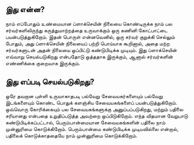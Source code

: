 ## இது என்ன?

<div className="h-2"/>

நாம் எப்போதும் உண்மையான ப்ளாக்செயின் நிலையை கொண்டிருக்க நாம் பல சர்வர்களிலிருந்து கருத்துமாற்றத்தை உருவாக்கும் ஒரு கணினி கோட்பாட்டை பயன்படுத்துகிறோம். இதன் பொருள் என்னவெனில், ஒரு சர்வர் குறுக்கி செல்லும் போதும், அது ப்ளாக்செயின் நிலையைப் பற்றி பொய்யாக கூறினால், அதை மற்ற சர்வர்களுடன் அதன் நிலையை ஒப்பிட்டு கண்டுபிடிக்க முடியும். இது ப்ளாக்செயின் எவ்வாறு செயல்படுகிறது என்பதோடு ஒத்ததாக இருக்கும், ஆனால் சர்வர்களின் எண்ணிக்கை குறைவாக இருக்கும்.

<div className="h-4"/>

## இது எப்படி செயல்படுகிறது?

<div className="h-2"/>

ஒரே தவறான புள்ளி உருவாகாதபடி பல்வேறு சேவையகர்களையும் பல்வேறு இடங்களையும் கொண்ட பொதுக் களஞ்சிய சேவையகங்களைப் பயன்படுத்துகிறோம். ஒவ்வொரு கோரிக்கையும் பல சேவையகங்களுக்கு அனுப்பப்படுகிறது, மற்றும் பதிலை சரியானது என்பதை உறுதிப்படுத்த அவற்றை ஒப்பிடுகிறோம். எந்த விதமான வேறுபாடு கண்டுபிடிக்கப்பட்டால், பெரும்பான்மையான சேவையகங்களின் பதிலை நாம் முன்னுரிமை கொடுக்கிறோம். பெரும்பான்மை கண்டுபிடிக்க முடியவில்லை என்றால், பதிலைக் கொடுக்காததையே நாம் முன்னுரிமை கொடுக்கிறோம்.

